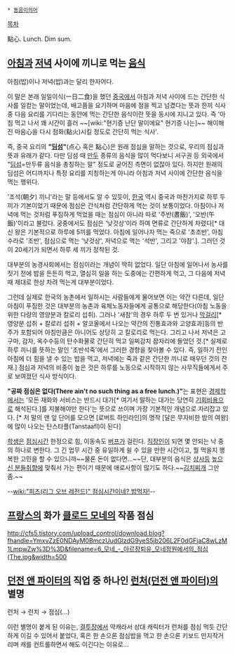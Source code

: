  * [[동음이의어]]

[[목차]]

點心. Lunch. Dim sum.

== [[아침]]과 [[저녁]] 사이에 끼니로 먹는 [[음식]] ==
아침(밥)이나 저녁(밥)과는 달리 한자어다.

이 말은 본래 일일이식(一日二食)을 했던 [[중국]]에서 아침과 저녁 사이에 드는 간단한 식사를 일컫는 말이었는데, 배고픔을 요기하며 마음에 점을 찍고 넘겼다는 뜻과 한끼 식사 중 다음 요리를 기다리는 동안에 먹는 간단한 음식이란 뜻을 동시에 지니고 있다. 즉 '아침 먹고 나서 꽤 시간이 흘러 ~~[wiki:"현기증 난단 말이에요" 현기증 나는]~~ 해이해진 마음{{{[}}}心{{{]}}}을 다시 점화(點火)시킬 정도로 간단히 먹는 식사'. 

즉, 중국 요리의 '''"[[딤섬]]"'''(点心 혹은 點心)은 원래 점심을 말하는 것으로, 우리의 점심과 뜻과 유래가 같다. 다만 딤섬 때 [[만두]] 종류의 음식을 많이 먹다보니 서구권 등 외국에서 "[[딤섬]]=만두류 음식을 총칭하는 말" 정도로 굳어진 측면이 없잖아 있다. 하지만 원래의 딤섬은 어디까지나 특정 요리를 지칭하는게 아니라 아침과 저녁 사이에 간단한 음식을 먹는 행위다. 

'조석(朝夕) 끼니'라는 말 등에서도 알 수 있듯이, [[한국]] 역시 중국과 마찬가지로 하루 두 끼가 기본이었기 때문에 점심은 간식처럼 간단하게 먹는 것이 보통이었다. 아침이나 저녁에 먹는 것처럼 푸짐하게 먹었을 때는 점심이 아니라 따로 '주반(晝飯)', '오반(午飯)'이라고 불렀다. 궁중에서도 점심은 '낮것상'이라 하여 면류로 간단하게 차렸다[* 대신 왕은 기본적으로 하루에 5끼를 먹었다. 아침에 일어나자 먹는 죽으로 '초조반', 아침 수라로 '조반', 점심으로 먹는 '낮것상', 저녁으로 먹는 '석반', 그리고 '야참'.]. 그러던 것이 20세기가 되면서 하루 세 끼가 정착된 것.

대부분의 농경사회에서는 점심이라는 개념이 딱히 없었다. 일단 아침에 일어나서 농사를 짓기 전에 밥을 든든히 먹고, 열심히 일을 하는 도중에는 간편하게 먹고, 그 다음에 저녁때 제대로 한상 차려 먹는게 대부분이었다. 

그런데 실제로 한국의 농촌에서 일하시는 사람들에게 물어보면 이는 약간 다른데, 일단 아침이 푸짐한 것은 대부분의 농촌과 육체노동자들에게 공통으로 해당한다(아침 노동을 위한 다량의 영양분과 칼로리 섭취). 그러나 '새참'의 경우 하루 두 번 있거나 [[막걸리]][* 영양분 섭취 + 칼로리 섭취 + 알코올에서 나오는 약간의 진통효과와 고양효과]등의 반주가 포함되어 아침만큼은 아니어도 상당히 고 칼로리로 먹는다. 그리고 나서 저녁은 고구마, 감자, 옥수수등의 탄수화물로 간단히 먹고 일찌감치 잠자리에 들었던 것.[* 실제로 하루 끼니를 뜻하는 말인 '조반석죽'에서 그러한 경향을 찾아볼 수 있다. 즉, 일하기 전인 아침에 더 힘을 낼 수 있는 밥을 먹고, 저녁에는 죽과 같은 간단한 끼니로 때우던 것의 잔재.] 점심과 저녁의 비중이 높은 것은 하루를 노동으로 시작하지 않는 사무직들에게서 주로 보여졌던 식사 방식이다.

'''"공짜 점심은 없다(There ain't no such thing as a free lunch.)"'''는 표현은 [[경제학]]에서는 '모든 재화와 서비스는 반드시 대가[* 여기서 말하는 대가는 당연히 [[기회비용]]으로 해석된다.]를 지불해야만 한다'는 뜻으로 쓰이며 가장 기본적인 개념으로 자리잡고 있다. [* 저 말의 맨 앞 단어를 모으면 [로버트 하인라인]의 명작 [달은 무자비한 밤의 여왕]에 많이 나오는 탄스타플(Tanstaafl)이 된다]

[[학생]]은 [[점심시간]] 한정으로 힘, 이동속도 [[버프]]가 걸린다. [[직장인]]이 되면 몇 안되는 낙 중의 하나로 변한다. 그 긴 업무 시간 중 유일하게 쉴 수 있을 만한 시간이고, 뭘 먹을지 행복한 고민을 할 수 있으니까~~물론 돈이 없다면...~~단, 대부분의 음식은 [[상사]]등 [[높으신 분들]]취향에 맞춰서 가는 편이기 때문에 애로사항이 많기도 하다.~~[[김치찌개]] 그만 좀.~~

--[[wiki:"피즈(리그 오브 레전드)" 점심시간이네? 밥먹자!]]--

== [[프랑스]]의 화가 [[클로드 모네]]의 작품 점심 ==
http://cfs5.tistory.com/upload_control/download.blog?fhandle=YmxvZzE0NDAyM0BmczUudGlzdG9yeS5jb206L2F0dGFjaC8wLzM1LmpwZw%3D%3D&filename=6_모네_-_아르장퇴유_모네정원에서의_점심(The.jpg&width=500

== [[던전 앤 파이터]]의 직업 중 하나인 [[런처(던전 앤 파이터)]]의 별명 ==
런처 → 런치 → 점심(…)

이런 별명이 붙게 된 이유는, [[결투장]]에서 약캐라서 상대 캐릭터가 런처를 점심 먹듯 간단하게 이길 수 있어서 붙었다, 혹은 한 손으론 점심밥을 먹고 한 손으론 키보드 만지작거리며 캐를 컨트롤하면서 해도 이긴다는 이유로…
